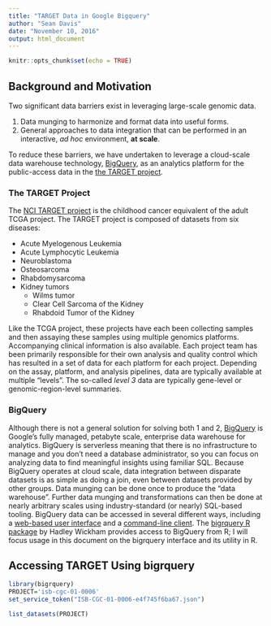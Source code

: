 ```yaml
---
title: "TARGET Data in Google Bigquery"
author: "Sean Davis"
date: "November 10, 2016"
output: html_document
---
```


```r
knitr::opts_chunk$set(echo = TRUE)
```

## Background and Motivation

Two significant data barriers exist in leveraging large-scale genomic data. 

1. Data munging to harmonize and format data into useful forms.
2. General approaches to data integration that can be performed in an interactive, _ad hoc_ environment, **at scale**.

To reduce these barriers, we have undertaken to leverage a cloud-scale data warehouse technology, [BigQuery], as 
an analytics platform for the public-access data in the [the TARGET project].

### The TARGET Project

The [NCI TARGET project](https://target.nci.nih.gov) is the childhood cancer equivalent of the 
adult TCGA project. The TARGET project is composed of datasets from six diseases:

- Acute Myelogenous Leukemia
- Acute Lymphocytic Leukemia
- Neuroblastoma
- Osteosarcoma
- Rhabdomysarcoma
- Kidney tumors
    - Wilms tumor
    - Clear Cell Sarcoma of the Kidney
    - Rhabdoid Tumor of the Kidney

Like the TCGA project, these projects have each been collecting samples and then assaying these
samples using multiple genomics platforms. Accompanying clinical information is also available. 
Each project team has been primarily responsible for their own analysis and quality control
which has resulted in a set of data for each platform for each project. Depending on the assay, platform,
and analysis pipelines, data are typically available at multiple "levels".  The so-called *level 3* data
are typically gene-level or genomic-region-level summaries. 

### BigQuery

Although there is not a general solution for solving both 1 and 2, [BigQuery](https://cloud.google.com/bigquery/) is Google's fully managed, petabyte scale, enterprise data warehouse for analytics. BigQuery is serverless meaning that there is no infrastructure to manage and you don't need a database administrator, so you can focus on analyzing data to find meaningful insights using familiar SQL. Because BigQuery operates at cloud scale, data integration between disparate
datasets is as simple as doing a join, even between datasets provided by other groups. Data munging can be done
once to produce the "data warehouse". Further data munging and transformations can then be done at nearly arbitrary scales using industry-standard (or nearly) SQL-based tooling. BigQuery data can be accessed in several different ways, 
including a [web-based user interface](https://cloud.google.com/bigquery/quickstart-web-ui) and a [command-line client](https://cloud.google.com/bigquery/quickstart-command-line). The [bigrquery R package](https://cran.r-project.org/package=bigrquery) by Hadley Wickham 
provides access to BigQuery from R; I will focus usage in this document on the bigrquery interface and its utility
in R.

## Accessing TARGET Using bigrquery


```r
library(bigrquery)
PROJECT='isb-cgc-01-0006'
set_service_token("ISB-CGC-01-0006-e4f745f6ba67.json")
```

```r
list_datasets(PROJECT)
```

